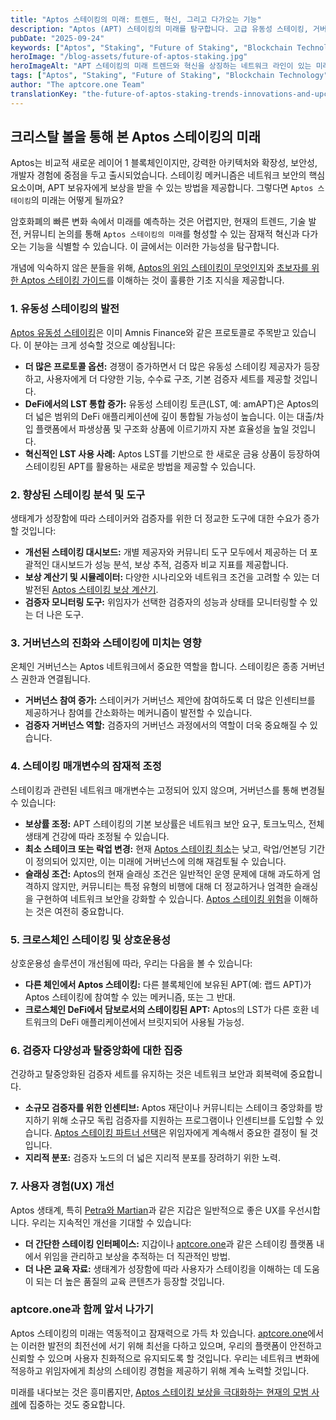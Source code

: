 ```yaml
---
title: "Aptos 스테이킹의 미래: 트렌드, 혁신, 그리고 다가오는 기능"
description: "Aptos (APT) 스테이킹의 미래를 탐구합니다. 고급 유동성 스테이킹, 거버넌스 영향, 그리고 APT 보상을 형성할 수 있는 다가오는 기능과 같은 잠재적 트렌드와 혁신을 발견하세요."
pubDate: "2025-09-24"
keywords: ["Aptos", "Staking", "Future of Staking", "Blockchain Technology", "APT", "Crypto Trends", "Innovation", "aptcore.one"]
heroImage: "/blog-assets/future-of-aptos-staking.jpg"
heroImageAlt: "APT 스테이킹의 미래 트렌드와 혁신을 상징하는 네트워크 라인이 있는 미래지향적인 Aptos 로고"
tags: ["Aptos", "Staking", "Future of Staking", "Blockchain Technology", "APT", "Crypto Trends", "Innovation", "aptcore.one"]
author: "The aptcore.one Team"
translationKey: "the-future-of-aptos-staking-trends-innovations-and-upcoming-features"
---
```


## 크리스탈 볼을 통해 본 Aptos 스테이킹의 미래

Aptos는 비교적 새로운 레이어 1 블록체인이지만, 강력한 아키텍처와 확장성, 보안성, 개발자 경험에 중점을 두고 출시되었습니다. 스테이킹 메커니즘은 네트워크 보안의 핵심 요소이며, APT 보유자에게 보상을 받을 수 있는 방법을 제공합니다. 그렇다면 `Aptos 스테이킹`의 미래는 어떻게 될까요?

암호화폐의 빠른 변화 속에서 미래를 예측하는 것은 어렵지만, 현재의 트렌드, 기술 발전, 커뮤니티 논의를 통해 `Aptos 스테이킹의 미래`를 형성할 수 있는 잠재적 혁신과 다가오는 기능을 식별할 수 있습니다. 이 글에서는 이러한 가능성을 탐구합니다.

개념에 익숙하지 않은 분들을 위해, [Aptos의 위임 스테이킹이 무엇인지](/blog/ko/aptosui-wiim-seuteiking-iran-mu-eos-imyeo-eotteohge-jagdonghanayo-myeonghwaghan-seolmyeong)와 [초보자를 위한 Aptos 스테이킹 가이드](/blog/ko/aptcoreone-eseo-aptos-apt-seuteiking-eul-sijaghaneun-chobojya-gaideu)를 이해하는 것이 훌륭한 기초 지식을 제공합니다.

### 1. 유동성 스테이킹의 발전

[Aptos 유동성 스테이킹](/blog/ko/aptos-yudongseong-seuteiking-simcheung-bunseog-yudongseong-haeje-mich-apt-bosang-geugdaehwa)은 이미 Amnis Finance와 같은 프로토콜로 주목받고 있습니다. 이 분야는 크게 성숙할 것으로 예상됩니다:

* **더 많은 프로토콜 옵션:** 경쟁이 증가하면서 더 많은 유동성 스테이킹 제공자가 등장하고, 사용자에게 더 다양한 기능, 수수료 구조, 기본 검증자 세트를 제공할 것입니다.
* **DeFi에서의 LST 통합 증가:** 유동성 스테이킹 토큰(LST, 예: amAPT)은 Aptos의 더 넓은 범위의 DeFi 애플리케이션에 깊이 통합될 가능성이 높습니다. 이는 대출/차입 플랫폼에서 파생상품 및 구조화 상품에 이르기까지 자본 효율성을 높일 것입니다.
* **혁신적인 LST 사용 사례:** Aptos LST를 기반으로 한 새로운 금융 상품이 등장하여 스테이킹된 APT를 활용하는 새로운 방법을 제공할 수 있습니다.

### 2. 향상된 스테이킹 분석 및 도구

생태계가 성장함에 따라 스테이커와 검증자를 위한 더 정교한 도구에 대한 수요가 증가할 것입니다:

* **개선된 스테이킹 대시보드:** 개별 제공자와 커뮤니티 도구 모두에서 제공하는 더 포괄적인 대시보드가 성능 분석, 보상 추적, 검증자 비교 지표를 제공합니다.
* **보상 계산기 및 시뮬레이터:** 다양한 시나리오와 네트워크 조건을 고려할 수 있는 더 발전된 [Aptos 스테이킹 보상 계산기](/blog/ko/aptos-seuteiking-bosang-aprgwa-apyui-chaijeom-geuligo-aptcoreone-i-ileul-boyeojuneun-bangbeob).
* **검증자 모니터링 도구:** 위임자가 선택한 검증자의 성능과 상태를 모니터링할 수 있는 더 나은 도구.

### 3. 거버넌스의 진화와 스테이킹에 미치는 영향

온체인 거버넌스는 Aptos 네트워크에서 중요한 역할을 합니다. 스테이킹은 종종 거버넌스 권한과 연결됩니다.

* **거버넌스 참여 증가:** 스테이커가 거버넌스 제안에 참여하도록 더 많은 인센티브를 제공하거나 참여를 간소화하는 메커니즘이 발전할 수 있습니다.
* **검증자 거버넌스 역할:** 검증자의 거버넌스 과정에서의 역할이 더욱 중요해질 수 있습니다.

### 4. 스테이킹 매개변수의 잠재적 조정

스테이킹과 관련된 네트워크 매개변수는 고정되어 있지 않으며, 거버넌스를 통해 변경될 수 있습니다:

* **보상률 조정:** APT 스테이킹의 기본 보상률은 네트워크 보안 요구, 토크노믹스, 전체 생태계 건강에 따라 조정될 수 있습니다.
* **최소 스테이크 또는 락업 변경:** 현재 [Aptos 스테이킹 최소](/blog/ko/aptos-seuteiking-choeso-geum-aeg-sijaghaliomyeon-eolmana-manh-eun-aptga-pilyohalkkayo)는 낮고, 락업/언본딩 기간이 정의되어 있지만, 이는 미래에 거버넌스에 의해 재검토될 수 있습니다.
* **슬래싱 조건:** Aptos의 현재 슬래싱 조건은 일반적인 운영 문제에 대해 과도하게 엄격하지 않지만, 커뮤니티는 특정 유형의 비행에 대해 더 정교하거나 엄격한 슬래싱을 구현하여 네트워크 보안을 강화할 수 있습니다. [Aptos 스테이킹 위험](/blog/ko/aptos-seuteiking-ui-wiheom-ileul-wanhwa-haneun-myeonghwaghan-gaideu)을 이해하는 것은 여전히 중요합니다.

### 5. 크로스체인 스테이킹 및 상호운용성

상호운용성 솔루션이 개선됨에 따라, 우리는 다음을 볼 수 있습니다:

* **다른 체인에서 Aptos 스테이킹:** 다른 블록체인에 보유된 APT(예: 랩드 APT)가 Aptos 스테이킹에 참여할 수 있는 메커니즘, 또는 그 반대.
* **크로스체인 DeFi에서 담보로서의 스테이킹된 APT:** Aptos의 LST가 다른 호환 네트워크의 DeFi 애플리케이션에서 브릿지되어 사용될 가능성.

### 6. 검증자 다양성과 탈중앙화에 대한 집중

건강하고 탈중앙화된 검증자 세트를 유지하는 것은 네트워크 보안과 회복력에 중요합니다.

* **소규모 검증자를 위한 인센티브:** Aptos 재단이나 커뮤니티는 스테이크 중앙화를 방지하기 위해 소규모 독립 검증자를 지원하는 프로그램이나 인센티브를 도입할 수 있습니다. [Aptos 스테이킹 파트너 선택](/blog/ko/aptos-seuteiking-pateuneo-seontaeg-aptcoreone-eulo-bosang-gwa-boan-eul-geugdaehwa-haseyo)은 위임자에게 계속해서 중요한 결정이 될 것입니다.
* **지리적 분포:** 검증자 노드의 더 넓은 지리적 분포를 장려하기 위한 노력.

### 7. 사용자 경험(UX) 개선

Aptos 생태계, 특히 [Petra와 Martian](/blog/ko/choegoui-aptos-seuteiking-jigab-bigyo-petra-vs-pontem-vs-choegoui-seontaeg)과 같은 지갑은 일반적으로 좋은 UX를 우선시합니다. 우리는 지속적인 개선을 기대할 수 있습니다:

* **더 간단한 스테이킹 인터페이스:** 지갑이나 [aptcore.one](https://aptcore.one)과 같은 스테이킹 플랫폼 내에서 위임을 관리하고 보상을 추적하는 더 직관적인 방법.
* **더 나은 교육 자료:** 생태계가 성장함에 따라 사용자가 스테이킹을 이해하는 데 도움이 되는 더 높은 품질의 교육 콘텐츠가 등장할 것입니다.

### aptcore.one과 함께 앞서 나가기

Aptos 스테이킹의 미래는 역동적이고 잠재력으로 가득 차 있습니다. [aptcore.one](https://aptcore.one)에서는 이러한 발전의 최전선에 서기 위해 최선을 다하고 있으며, 우리의 플랫폼이 안전하고 신뢰할 수 있으며 사용자 친화적으로 유지되도록 할 것입니다. 우리는 네트워크 변화에 적응하고 위임자에게 최상의 스테이킹 경험을 제공하기 위해 계속 노력할 것입니다.

미래를 내다보는 것은 흥미롭지만, [Aptos 스테이킹 보상을 극대화하는 현재의 모범 사례](/blog/ko/aptos-seuteiking-bosang-eul-geugdaehwa-haneun-gogeub-tibgwa-jeonlyag)에 집중하는 것도 중요합니다.
